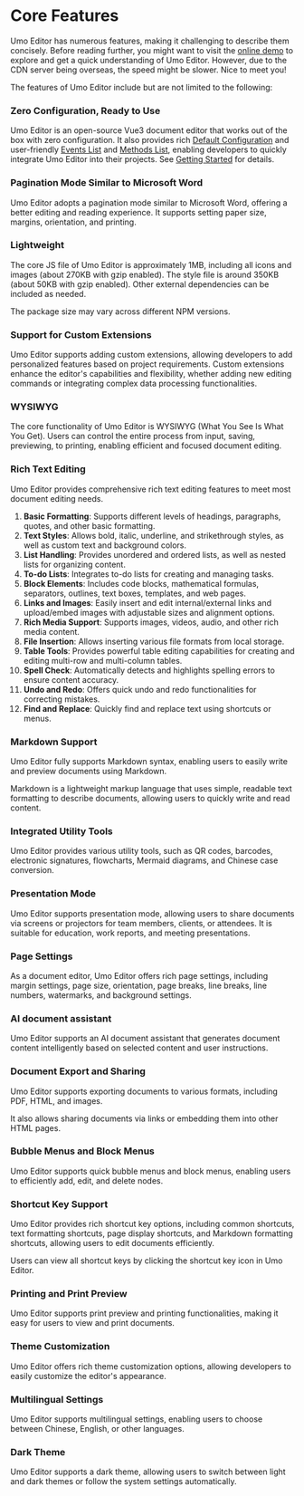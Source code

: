 # Core Features

Umo Editor has numerous features, making it challenging to describe them concisely. Before reading further, you might want to visit the [online demo](https://demo.umodoc.com/editor) to explore and get a quick understanding of Umo Editor. However, due to the CDN server being overseas, the speed might be slower. Nice to meet you!

The features of Umo Editor include but are not limited to the following:

### Zero Configuration, Ready to Use
Umo Editor is an open-source Vue3 document editor that works out of the box with zero configuration. It also provides rich [Default Configuration](./options/default) and user-friendly [Events List](./events) and [Methods List](./methods), enabling developers to quickly integrate Umo Editor into their projects. See [Getting Started](./guide/getting-started) for details.

### Pagination Mode Similar to Microsoft Word
Umo Editor adopts a pagination mode similar to Microsoft Word, offering a better editing and reading experience. It supports setting paper size, margins, orientation, and printing.

### Lightweight
The core JS file of Umo Editor is approximately 1MB, including all icons and images (about 270KB with gzip enabled). The style file is around 350KB (about 50KB with gzip enabled). Other external dependencies can be included as needed.

The package size may vary across different NPM versions.

### Support for Custom Extensions
Umo Editor supports adding custom extensions, allowing developers to add personalized features based on project requirements. Custom extensions enhance the editor's capabilities and flexibility, whether adding new editing commands or integrating complex data processing functionalities.

### WYSIWYG
The core functionality of Umo Editor is WYSIWYG (What You See Is What You Get). Users can control the entire process from input, saving, previewing, to printing, enabling efficient and focused document editing.

### Rich Text Editing
Umo Editor provides comprehensive rich text editing features to meet most document editing needs.

1. **Basic Formatting**: Supports different levels of headings, paragraphs, quotes, and other basic formatting.
2. **Text Styles**: Allows bold, italic, underline, and strikethrough styles, as well as custom text and background colors.
3. **List Handling**: Provides unordered and ordered lists, as well as nested lists for organizing content.
4. **To-do Lists**: Integrates to-do lists for creating and managing tasks.
5. **Block Elements**: Includes code blocks, mathematical formulas, separators, outlines, text boxes, templates, and web pages.
6. **Links and Images**: Easily insert and edit internal/external links and upload/embed images with adjustable sizes and alignment options.
7. **Rich Media Support**: Supports images, videos, audio, and other rich media content.
8. **File Insertion**: Allows inserting various file formats from local storage.
9. **Table Tools**: Provides powerful table editing capabilities for creating and editing multi-row and multi-column tables.
10. **Spell Check**: Automatically detects and highlights spelling errors to ensure content accuracy.
11. **Undo and Redo**: Offers quick undo and redo functionalities for correcting mistakes.
12. **Find and Replace**: Quickly find and replace text using shortcuts or menus.

### Markdown Support
Umo Editor fully supports Markdown syntax, enabling users to easily write and preview documents using Markdown.

Markdown is a lightweight markup language that uses simple, readable text formatting to describe documents, allowing users to quickly write and read content.

### Integrated Utility Tools
Umo Editor provides various utility tools, such as QR codes, barcodes, electronic signatures, flowcharts, Mermaid diagrams, and Chinese case conversion.

### Presentation Mode
Umo Editor supports presentation mode, allowing users to share documents via screens or projectors for team members, clients, or attendees. It is suitable for education, work reports, and meeting presentations.

### Page Settings
As a document editor, Umo Editor offers rich page settings, including margin settings, page size, orientation, page breaks, line breaks, line numbers, watermarks, and background settings.

### AI document assistant
Umo Editor supports an AI document assistant that generates document content intelligently based on selected content and user instructions.

### Document Export and Sharing
Umo Editor supports exporting documents to various formats, including PDF, HTML, and images.

It also allows sharing documents via links or embedding them into other HTML pages.

### Bubble Menus and Block Menus
Umo Editor supports quick bubble menus and block menus, enabling users to efficiently add, edit, and delete nodes.

### Shortcut Key Support
Umo Editor provides rich shortcut key options, including common shortcuts, text formatting shortcuts, page display shortcuts, and Markdown formatting shortcuts, allowing users to edit documents efficiently.

Users can view all shortcut keys by clicking the shortcut key icon in Umo Editor.

### Printing and Print Preview
Umo Editor supports print preview and printing functionalities, making it easy for users to view and print documents.

### Theme Customization
Umo Editor offers rich theme customization options, allowing developers to easily customize the editor's appearance.

### Multilingual Settings
Umo Editor supports multilingual settings, enabling users to choose between Chinese, English, or other languages.

### Dark Theme
Umo Editor supports a dark theme, allowing users to switch between light and dark themes or follow the system settings automatically.